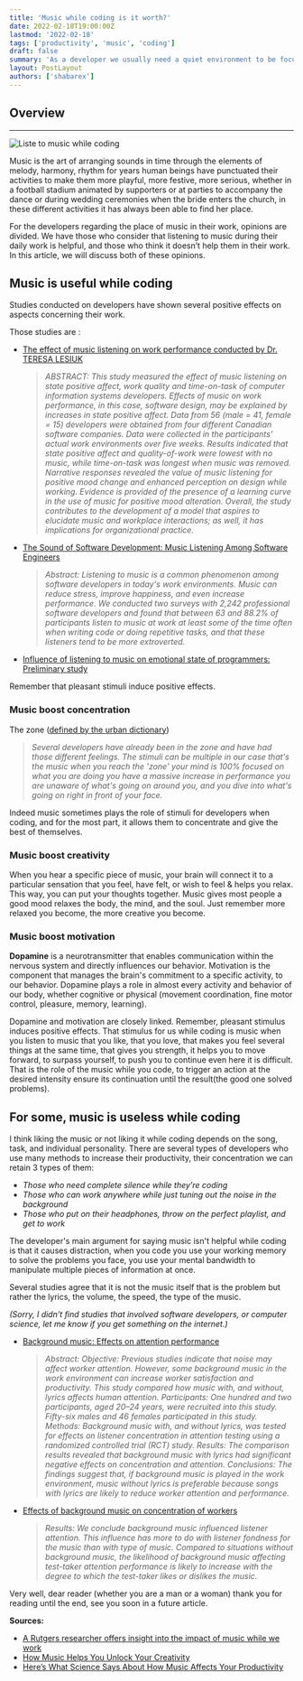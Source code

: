 ```yaml
---
title: 'Music while coding is it worth?'
date: 2022-02-18T19:00:00Z
lastmod: '2022-02-18'
tags: ['productivity', 'music', 'coding']
draft: false
summary: 'As a developer we usually need a quiet environment to be focus and give the best of ourselves. Music can be a great tool when it comes to create a flow state but is it worth it?'
layout: PostLayout
authors: ['shabarex']
---
```


## Overview

<TOCInline toc={props.toc} exclude="Overview" toHeading={3} />

---

![Liste to music while coding](/static/images/posts/music-while-coding-worth/listen-to-music.png)

Music is the art of arranging sounds in time through the elements of melody, harmony, rhythm for years human beings have punctuated their activities to make them more playful, more festive, more serious, whether in a football stadium animated by supporters or at parties to accompany the dance or during wedding ceremonies when the bride enters the church, in these different activities it has always been able to find her place.

For the developers regarding the place of music in their work, opinions are divided. We have those who consider that listening to music during their daily work is helpful, and those who think it doesn’t help them in their work. In this article, we will discuss both of these opinions.

## Music is useful while coding

Studies conducted on developers have shown several positive effects on aspects concerning their work.

Those studies are :

- [The effect of music listening on work performance conducted by Dr. TERESA LESIUK](http://citeseerx.ist.psu.edu/viewdoc/download?doi=10.1.1.86.1131&rep=rep1&type=pdf)
  > _ABSTRACT: This study measured the effect of music listening on state positive affect, work quality and time-on-task of computer
  > information systems developers. Effects of music on work performance, in this case, software design, may be explained by increases in state positive affect. Data from 56 (male = 41, female = 15) developers were obtained from four different Canadian software companies. Data were collected in the participants’ actual work environments over five weeks. Results indicated that state positive affect and quality-of-work were lowest with no music, while time-on-task was longest when music was removed. Narrative responses revealed the value of music listening for positive mood change and enhanced perception on design while working. Evidence is provided of the presence of a learning curve in the use of music for positive mood alteration. Overall, the study contributes to the development of a model that aspires to elucidate music and workplace interactions; as well, it has implications for organizational practice._
- [The Sound of Software Development: Music Listening Among Software Engineers](https://www.computer.org/csdl/magazine/so/2020/02/08669868/18wJaSviDnO)

  > _Abstract: Listening to music is a common phenomenon among software developers in today's work environments. Music can reduce stress, improve happiness, and even increase performance. We conducted two surveys with 2,242 professional software developers and found that between 63 and 88.2% of participants listen to music at work at least some of the time often when writing code or doing repetitive tasks, and that these listeners tend to be more extroverted._

- [Influence of listening to music on emotional state
  of programmers: Preliminary study](https://iopscience.iop.org/article/10.1088/1742-6596/1694/1/012013/pdf)

Remember that pleasant stimuli induce positive effects.

### Music boost concentration

The zone ([defined by the urban dictionary](https://www.urbandictionary.com/define.php?term=the+zone))

> _Several developers have already been in the zone and have had those different feelings. The stimuli can be multiple in our case that's the music when you reach the 'zone' your mind is 100% focused on what you are doing you have a massive increase in performance you are unaware of what's going on around you, and you dive into what's going on right in front of your face._

Indeed music sometimes plays the role of stimuli for developers when coding, and for the most part, it allows them to concentrate and give the best of themselves.

### Music boost creativity

When you hear a specific piece of music, your brain will connect it to a particular sensation that you feel, have felt, or wish to feel & helps you relax. This way, you can put your thoughts together. Music gives most people a good mood relaxes the body, the mind, and the soul. Just remember more relaxed you become, the more creative you become.

### Music boost motivation

**Dopamine** is a neurotransmitter that enables communication within the nervous system and directly influences our behavior. Motivation is the component that manages the brain's commitment to a specific activity, to our behavior. Dopamine plays a role in almost every activity and behavior of our body, whether cognitive or physical (movement coordination, fine motor control, pleasure, memory, learning).

Dopamine and motivation are closely linked. Remember, pleasant stimulus induces positive effects. That stimulus for us while coding is music when you listen to music that you like, that you love, that makes you feel several things at the same time, that gives you strength, it helps you to move forward, to surpass yourself, to push you to continue even here it is difficult. That is the role of the music while you code, to trigger an action at the desired intensity ensure its continuation until the result(the good one solved problems).

## For some, music is useless while coding

I think liking the music or not liking it while coding depends on the song, task, and individual personality.
There are several types of developers who use many methods to increase their productivity, their concentration we can retain 3 types of them:

- _Those who need complete silence while they’re coding_
- _Those who can work anywhere while just tuning out the noise in the background_
- _Those who put on their headphones, throw on the perfect playlist, and get to work_

The developer's main argument for saying music isn't helpful while coding is that it causes distraction, when you code you use your working memory to solve the problems you face, you use your mental bandwidth to manipulate multiple pieces of information at once.

Several studies agree that it is not the music itself that is the problem but rather the lyrics, the volume, the speed, the type of the music.

_(Sorry, I didn’t find studies that involved software developers, or computer science, let me know if you get something on the internet.)_

- [Background music: Effects on attention performance](https://content.iospress.com/articles/work/wor01410)

  > _Abstract: Objective: Previous studies indicate that noise may affect worker attention. However, some background music in the work environment can increase worker satisfaction and productivity. This study compared how music with, and without, lyrics affects human attention. Participants: One hundred and two participants, aged 20–24 years, were recruited into this study. Fifty-six males and 46 females participated in this study. Methods: Background music with, and without lyrics, was tested for effects on listener concentration in attention testing using a randomized controlled trial (RCT) study. Results: The comparison results revealed that background music with lyrics had significant negative effects on concentration and attention. Conclusions: The findings suggest that, if background music is played in the work environment, music without lyrics is preferable because songs with lyrics are likely to reduce worker attention and performance._

- [Effects of background music on concentration of workers ](https://pubmed.ncbi.nlm.nih.gov/21508527/)
  > _Results: We conclude background music influenced listener attention. This influence has more to do with listener fondness for the music than with type of music. Compared to situations without background music, the likelihood of background music affecting test-taker attention performance is likely to increase with the degree to which the test-taker likes or dislikes the music._

Very well, dear reader (whether you are a man or a woman) thank you for reading until the end, see you soon in a future article.

**Sources:**

- [A Rutgers researcher offers insight into the impact of music while we work](https://www.rutgers.edu/news/can-music-distract-us-while-we-work-home)
- [How Music Helps You Unlock Your Creativity](https://www.centered.app/post/creativity)
- [Here’s What Science Says About How Music Affects Your Productivity](https://www.7pace.com/blog/heres-what-science-says-about-how-music-affects-your-productivity)
